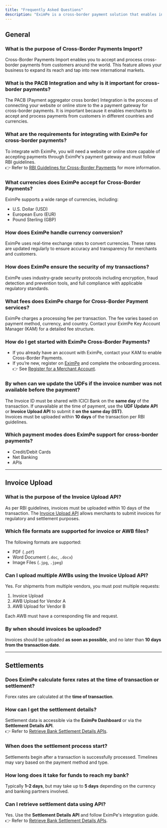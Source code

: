 ```yaml
---
title: "Frequently Asked Questions"
description: "EximPe is a cross-border payment solution that enables international merchants to accept payments from Indian customers without establishing a physical presence in India. We handle the complexity of Indian payment methods, regulatory compliance, and currency conversion, so you can focus on growing your business."
---
```



## General

### What is the purpose of Cross-Border Payments Import?

Cross-Border Payments Import enables you to accept and process cross-border payments from customers around the world. This feature allows your business to expand its reach and tap into new international markets.

### What is the PACB Integration and why is it important for cross-border payments?

The PACB (Payment aggregator cross border) Integration is the process of connecting your website or online store to the a payment gateway for cross-border payments. It is important because it enables merchants to accept and process payments from customers in different countries and currencies.

### What are the requirements for integrating with EximPe for cross-border payments?

To integrate with EximPe, you will need a website or online store capable of accepting payments through EximPe's payment gateway and must follow RBI guidelines.\
👉 Refer to [RBI Guidelines for Cross-Border Payments](#) for more information.

### What currencies does EximPe accept for Cross-Border Payments?

EximPe supports a wide range of currencies, including:

- U.S. Dollar (USD)
- European Euro (EUR)
- Pound Sterling (GBP)

### How does EximPe handle currency conversion?

EximPe uses real-time exchange rates to convert currencies. These rates are updated regularly to ensure accuracy and transparency for merchants and customers.

### How does EximPe ensure the security of my transactions?

EximPe uses industry-grade security protocols including encryption, fraud detection and prevention tools, and full compliance with applicable regulatory standards.

### What fees does EximPe charge for Cross-Border Payment services?

EximPe charges a processing fee per transaction. The fee varies based on payment method, currency, and country. Contact your EximPe Key Account Manager (KAM) for a detailed fee structure.

### How do I get started with EximPe Cross-Border Payments?

- If you already have an account with EximPe, contact your KAM to enable Cross-Border Payments.
- If you’re new, register on [EximPe](https://merchant.eximpe.com) and complete the onboarding process.\
  👉 See [Register for a Merchant Account](/register-merchant.mdx).

### By when can we update the UDFs if the invoice number was not available before the payment?

The Invoice ID must be shared with ICICI Bank on the **same day** of the transaction. If unavailable at the time of payment, use the **UDF Update API** or **Invoice Upload API** to submit it **on the same day (IST)**.\
Invoices must be uploaded within **10 days** of the transaction per RBI guidelines.

### Which payment modes does EximPe support for cross-border payments?

- Credit/Debit Cards
- Net Banking
- APIs

---

## Invoice Upload

### What is the purpose of the Invoice Upload API?

As per RBI guidelines, invoices must be uploaded within 10 days of the transaction. The [Invoice Upload API](/) allows merchants to submit invoices for regulatory and settlement purposes.

### Which file formats are supported for invoice or AWB files?

The following formats are supported:

- PDF (`.pdf`)
- Word Document (`.doc`, `.docx`)
- Image Files (`.jpg`, `.jpeg`)

### Can I upload multiple AWBs using the Invoice Upload API?

Yes. For shipments from multiple vendors, you must post multiple requests:

1. Invoice Upload
2. AWB Upload for Vendor A
3. AWB Upload for Vendor B

Each AWB must have a corresponding file and request.

### By when should invoices be uploaded?
Invoices should be uploaded **as soon as possible**, and no later than **10 days from the transaction date**.

---

## Settlements

### Does EximPe calculate forex rates at the time of transaction or settlement?

Forex rates are calculated at the **time of transaction**.

### How can I get the settlement details?

Settlement data is accessible via the **EximPe Dashboard** or via the **Settlement Details API**.\
👉 Refer to [Retrieve Bank Settlement Details APIs](#).

### When does the settlement process start?

Settlements begin after a transaction is successfully processed. Timelines may vary based on the payment method and type.

### How long does it take for funds to reach my bank?

Typically **1–2 days**, but may take up to **5 days** depending on the currency and banking partners involved.

### Can I retrieve settlement data using API?

Yes. Use the **Settlement Details API** and follow EximPe's integration guide.\
👉 Refer to [Retrieve Bank Settlement Details APIs](#).
